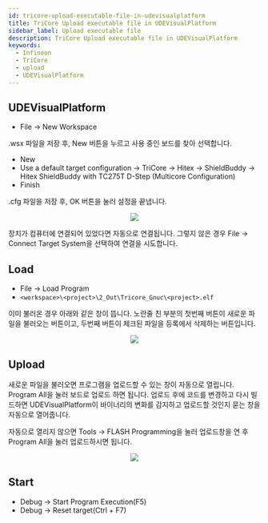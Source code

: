 ```yaml
---
id: tricore-upload-executable-file-in-udevisualplatform
title: TriCore Upload executable file in UDEVisualPlatform
sidebar_label: Upload executable file
description: TriCore Upload executable file in UDEVisualPlatform
keywords:
  - Infineon
  - TriCore
  - upload
  - UDEVisualPlatform
---
```



## UDEVisualPlatform

- File -> New Workspace

.wsx 파일을 저장 후, New 버튼을 누르고 사용 중인 보드를 찾아 선택합니다.

- New
- Use a default target configuration -> TriCore -> Hitex -> ShieldBuddy -> Hitex ShieldBuddy with TC275T D-Step (Multicore Configuration)
- Finish

.cfg 파일을 저장 후, OK 버튼을 눌러 설정을 끝냅니다.

<center>
	<img src={useBaseUrl("img/mcu/infineon/UDEVisualPlatform.png")} />
</center>

장치가 컴퓨터에 연결되어 있었다면 자동으로 연결됩니다. 그렇지 않은 경우 File -> Connect Target System을 선택하여 연결을 시도합니다.

## Load

- File -> Load Program
- `<workspace>\<project>\2_Out\Tricore_Gnuc\<project>.elf`

이미 불러온 경우 아래와 같은 창이 뜹니다. 노란줄 친 부분의 첫번째 버튼이 새로운 파일을 불러오는 버튼이고, 두번째 버튼이 체크된 파일을 등록에서 삭제하는 버튼입니다.

<center>
	<img src={useBaseUrl("img/mcu/infineon/UDEVisualPlatform-load-program.png")} />
</center>

## Upload

새로운 파일을 불러오면 프로그램을 업로드할 수 있는 창이 자동으로 열립니다. Program All을 눌러 보드로 업로드 하면 됩니다. 업로드 후에 코드를 변경하고 다시 빌드하면 UDEVisualPlatform이 바이너리의 변화를 감지하고 업로드할 것인지 묻는 창을 자동으로 열어줍니다.

자동으로 열리지 않으면 Tools -> FLASH Programming을 눌러 업로드창을 연 후 Program All을 눌러 업로드하시면 됩니다.

<center>
	<img src={useBaseUrl("img/mcu/infineon/UDEVisualPlatform-program-all.png")} />
</center>

## Start

- Debug -> Start Program Execution(F5)
- Debug -> Reset target(Ctrl + F7)
